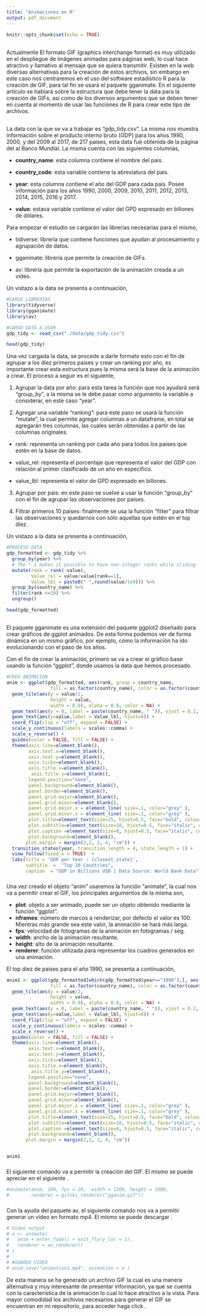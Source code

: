 ```yaml
---
title: "Animaciones en R"
output: pdf_document
---
```


```r
knitr::opts_chunk$set(echo = TRUE)
```

## \textcolor{blue}{GIFS en R}

Actualmente El formato GIF (graphics interchange format) es muy utilizado en el despliegue de imágenes animadas para páginas web, lo cual hace atractivo y llamativo al mensaje que se quiera transmitir. Existen en la web diversas alternativas para la creación de estos archivos, sin embargo en este caso nos centraremos en el uso del software estadístico R para la creación de GIF, para tal fin se usará el paquete gganimate. En el siguiente artículo se hablará sobre la estructura que debe tener la data para la creación de GIFs, así como de los diversos argumentos que se deben tener en cuenta al momento de usar las funciones de R para crear este tipo de archivos.

## \textcolor{blue}{Data a usar}

La data con la que se va a trabajar es "gdp_tidy.csv". La misma nos muestra información sobre el producto interno bruto (GDP) para los años 1990, 2000, y del 2009 al 2017, de 217 paises, esta data fué obtenida de la página del al Banco Mundial. La misma cuenta con las siguientes columnas,

* **country_name**: esta columna contiene el nombre del pais.

* **country_code**: esta variable contiene la abreviatura del pais. 

* **year**: esta columna contiene el año del GDP para cada pais. Posee información para los años 1990, 2000, 2009, 2010, 2011, 2012, 2013, 2014, 2015, 2016 y 2017.

* **value**: estava variable contiene el valor del GPD expresado en billones de dólares.

Para empezar el estudio se cargarán las librerias necesarias para el mismo,

* tidiverse: librería que contiene funciones que ayudan al procesamiento y agrupación de datos.

* gganimate: librería que permite la creación de GIFs.

* av: librería que permite la exportación de la animación creada a un video.

Un vistazo a la data se presenta a continuación,

```r
#CARGO LIBRERIAS
library(tidyverse)
library(gganimate)
library(av)

#CARGO DATA A USAR
gdp_tidy <- read_csv("./data/gdp_tidy.csv")

head(gdp_tidy)


```

Una vez cargada la data, se procede a darle formato esto con el fin de agrupar a los diez primeros paises y crear un ranking por año, es importante crear esta estructura pues la misma será la base de la animación a crear. El proceso a seguir es el siguiente,

1) Agrupar la data por año: para esta tarea la función que nos ayudará será "group_by", a la misma se le debe pasar como argumento la variable a considerar, en este caso "year".

2) Agregar una variable "ranking": para este paso se usará la función "mutate", la cual permite agregar columnas a un dataframe, en total se agregarán tres columnas, las cuales serán obtenidas a partir de las columnas originales. 

* rank: representa un ranking por cada año para todos los paises que estén en la base de datos.

* value_rel: representa el porcentaje que representa el valor del GDP con relación al primer clasificado de un año en específico.

* value_lbl: representa el valor de GPD expresado en billones.

3) Agrupar por pais: en este paso se vuelve a usar la función "group_by" con el fin de agrupar las observaciones por paises.

4) Filtrar primeros 10 paises: finalmente se usa la función "filter" para filtrar las observaciones y quedarnos con sólo aquellas que estén en el top diez.

Un vistazo a la data se presenta a continuación,



```r
#PROCESO DATA
gdp_formatted <- gdp_tidy %>%
  group_by(year) %>%
  # The * 1 makes it possible to have non-integer ranks while sliding
  mutate(rank = rank(-value),
         Value_rel = value/value[rank==1],
         Value_lbl = paste0(" ",round(value/1e9))) %>%
  group_by(country_name) %>% 
  filter(rank <=10) %>%
  ungroup()

head(gdp_formatted)
```


## \textcolor{blue}{Paquete gganimate}

El paquete gganimate es una extensión del paquete ggplot2 diseñado para crear gráficos de ggplot animados. De esta forma podemos ver de forma dinámica en un mismo gráfico, por ejemplo, cómo la información ha ido evolucionando con el paso de los años.

Con el fin de crear la animación, primero se va a crear el gráfico base usando la función "ggplot", donde usamos la data que hemos procesado. 


```r
#CREO ANIMACION
anim <- ggplot(gdp_formatted, aes(rank, group = country_name, 
                fill = as.factor(country_name), color = as.factor(country_name))) +
  geom_tile(aes(y = value/2,
                height = value,
                width = 0.9), alpha = 0.8, color = NA) +
  geom_text(aes(y = 0, label = paste(country_name, " ")), vjust = 0.2, hjust = 1) +
  geom_text(aes(y=value,label = Value_lbl, hjust=0)) +
  coord_flip(clip = "off", expand = FALSE) +
  scale_y_continuous(labels = scales::comma) +
  scale_x_reverse() +
  guides(color = FALSE, fill = FALSE) +
  theme(axis.line=element_blank(),
        axis.text.x=element_blank(),
        axis.text.y=element_blank(),
        axis.ticks=element_blank(),
        axis.title.x=element_blank(),
         axis.title.y=element_blank(),
        legend.position="none",
        panel.background=element_blank(),
        panel.border=element_blank(),
        panel.grid.major=element_blank(),
        panel.grid.minor=element_blank(),
        panel.grid.major.x = element_line( size=.1, color="grey" ),
        panel.grid.minor.x = element_line( size=.1, color="grey" ),
        plot.title=element_text(size=25, hjust=0.5, face="bold", colour="grey", vjust=-1),
        plot.subtitle=element_text(size=18, hjust=0.5, face="italic", color="grey"),
        plot.caption =element_text(size=8, hjust=0.5, face="italic", color="grey"),
        plot.background=element_blank(),
       plot.margin = margin(2,2, 2, 4, "cm")) +
  transition_states(year, transition_length = 4, state_length = 1) +
  view_follow(fixed_x = TRUE)  +
  labs(title = 'GDP per Year : {closest_state}',  
       subtitle  =  "Top 10 Countries",
       caption  = "GDP in Billions USD | Data Source: World Bank Data") 
```

### \textcolor{blue}{Función animate}

Una vez creado el objeto "anim" usaremos la función "animate", la cual nos va a permitir crear el GIF, los principales argumentos de la misma son,

* **plot**: objeto a ser animado, puede ser un objeto obtenido mediante la función "ggplot".
* **nframes**: número de marcos a renderizar, por defecto el valor es 100. Mientras más grande sea este valor, la animación se hará más larga.
* **fps**: velocidad de fotogramas de la animación en fotogramas / seg.
* **width**: ancho de la animación resultante.
* **height**: alto de la animación resultante.
* **renderer**: función utilizada para representar los cuadros generados en una animación.

El top diez de paises para el año 1990, se presenta a continuación,

```r
anim1 <- ggplot(gdp_formatted[which(gdp_formatted$year=="1990"),], aes(rank, group = country_name, 
                fill = as.factor(country_name), color = as.factor(country_name))) +
  geom_tile(aes(y = value/2,
                height = value,
                width = 0.9), alpha = 0.8, color = NA) +
  geom_text(aes(y = 0, label = paste(country_name, " ")), vjust = 0.2, hjust = 1) +
  geom_text(aes(y=value,label = Value_lbl, hjust=0)) +
  coord_flip(clip = "off", expand = FALSE) +
  scale_y_continuous(labels = scales::comma) +
  scale_x_reverse() +
  guides(color = FALSE, fill = FALSE) +
  theme(axis.line=element_blank(),
        axis.text.x=element_blank(),
        axis.text.y=element_blank(),
        axis.ticks=element_blank(),
        axis.title.x=element_blank(),
         axis.title.y=element_blank(),
        legend.position="none",
        panel.background=element_blank(),
        panel.border=element_blank(),
        panel.grid.major=element_blank(),
        panel.grid.minor=element_blank(),
        panel.grid.major.x = element_line( size=.1, color="grey" ),
        panel.grid.minor.x = element_line( size=.1, color="grey" ),
        plot.title=element_text(size=25, hjust=0.5, face="bold", colour="grey", vjust=-1),
        plot.subtitle=element_text(size=18, hjust=0.5, face="italic", color="grey"),
        plot.caption =element_text(size=8, hjust=0.5, face="italic", color="grey"),
        plot.background=element_blank(),
       plot.margin = margin(2,2, 2, 4, "cm"))


anim1
```

### \textcolor{blue}{Exportación a formatoGIF}

El siguiente comando va a permitir la creación del GIF. El mismo se puede apreciar en el siguiente 
[\textcolor{blue}{enlace}](https://github.com/Fr3ddy1/Animaciones/blob/master/gganim.gif).


```r
#animate(anim, 100, fps = 20,  width = 1200, height = 1000, 
#        renderer = gifski_renderer("gganim.gif")) 
```


### \textcolor{blue}{Exportación a video}

Con la ayuda del paquete av, el siguiente comando nos va a permitir generar un video en formato mp4. El mismo se puede descargar 
[\textcolor{blue}{aquí}](https://github.com/Fr3ddy1/Animaciones/blob/master/animation.mp4?raw=true).

```r
# Video output
# a <- animate(
#   anim + enter_fade() + exit_fly(y_loc = 1),
#   renderer = av_renderer()
# )
# 
# #GUARDO VIDEO
# anim_save("animation1.mp4", animation = a )
```


De esta manera se ha generado un archivo GIF la cual es una manera alternativa y muy interesante de presentar información, ya que se cuenta con la característica de la animación lo cual lo hace atractivo a la vista. Para mayor comodidad los archivos necesarios para generar el GIF se encuentran en mi repositorio, para acceder haga click [\textcolor{blue}{aquí}](https://github.com/Fr3ddy1/Animaciones).





